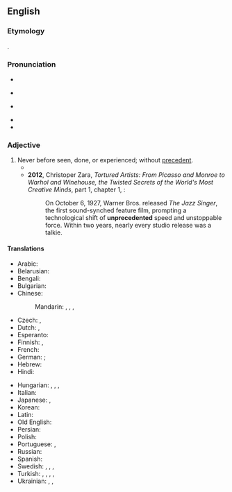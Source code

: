 ==English==

===Etymology===
{{confix|en|un|precedent|ed}}.

===Pronunciation===
* {{IPA|en|/ʌnˈpɹɛsɪdɛntɪd/}}
* {{a|Aus|IE}} {{IPA|en|/ʌnˈpɹiː.sə.dɛntəd/|/-pɹɛs-/}}
* {{a|NZ}} {{IPA|en|/ʌnˈpɹes.ə.dentəd/|/-pɹiː-/|/-pɹɛs-/}}
* {{audio|en|en-us-unprecedented.ogg|Audio (US)}}
* {{hyphenation|en|un|pre|ce|dent|ed}}

===Adjective===
{{en-adj|-}}

# Never before seen, done, or experienced; without [[precedent]].
#* {{quote-journal
|en
|date=December 19, 2011
|author=Kerry Brown
|title=Kim Jong-il obituary
|work=The Guardian
|url=http://www.guardian.co.uk/world/2011/dec/19/kim-jong-il
|page=
|passage=With the descent of the cold war, relations between the two countries (for this is, to all intents and purposes, what they became after the end of the war) were almost completely broken off, with whole families split for the ensuing decades, some for ever. This event and its after-effects, along with the war against the Japanese in the 1940s, was to cast a long shadow over the years ahead, and led to the creation of the wholly '''unprecedented''' worship of Kim Il-sung, and his elevation to almost God-like status. It was also to create the system in which his son was to occupy almost as impossibly elevated a position.}}
#* '''2012''', Christoper Zara, ''Tortured Artists: From Picasso and Monroe to Warhol and Winehouse, the Twisted Secrets of the World's Most Creative Minds'', part 1, chapter 1, {{gbooks|q=unprecedented|id=HV4jKhjzMVYC|pg=27}}:
#*: On October 6, 1927, Warner Bros. released ''The Jazz Singer'', the first sound-synched feature film, prompting a technological shift of '''unprecedented''' speed and unstoppable force. Within two years, nearly every studio release was a talkie.

====Translations====
{{trans-top|never before seen or done, without precedent}}
* Arabic: {{t|ar|غَيْر مَسْبُوق}}
* Belarusian: {{t|be|беспрэцэдэ́нтны}}
* Bengali: {{t+|bn|অপূর্ব|sc=Beng}}
* Bulgarian: {{t+|bg|безпрецеде́нтен}}
* Chinese:
*: Mandarin: {{t+|cmn|空前|alt=空前的|tr=kōngqián de|sc=Hani}}, {{t+|cmn|前所未有|tr=qiánsuǒwèiyǒu|sc=Hani}}, {{t+|cmn|史無前例|sc=Hani}}, {{t+|cmn|史无前例|tr=shǐwúqiánlì|sc=Hani}}
* Czech: {{t|cs|bezpříkladný|m}}, {{t+|cs|bezprecedentní}}
* Dutch: {{t|nl|zonder precedent}}, {{t+|nl|ongekend}}
* Esperanto: {{t|eo|senprecedenca}}
* Finnish: {{t|fi|ennennäkemätön}}, {{t|fi|ennen kokematon}}
* French: {{t+|fr|sans précédent}}
* German: {{t+|de|beispiellos}}; {{t|de|nie da gewesen}}
* Hebrew: {{t+|he|חֲסַר תַּקְדִּים|tr=khasár takdím}}
* Hindi: {{t-needed|hi}}
{{trans-mid}}
* Hungarian: {{t|hu|[[példa]] [[nélkül]] [[álló]]}}, {{t+|hu|példátlan}}, {{t|hu|[[példa]] [[nélküli]]}}, {{t|hu|[[addig]]/[[mindaddig]]/[[korábban]]/[[előtte]] [[nem]] [[tapasztalt]]/[[ismert]]/[[látott]]}}
* Italian: {{t|it|senza precedenti}}
* Japanese: {{t|ja|前例|alt=前例のない|tr=ぜんれいのない, zenren-no nai}}, {{t+|ja|空前|tr=くうぜん, kūzen}}
* Korean: {{t-needed|ko}}
* Latin: {{t|la|inaudītus}}
* Old English: {{t|ang|unfōrescēawod}}
* Persian: {{t|fa|بی‌سابقه|tr=bi-sâbeqe}}
* Polish: {{t+|pl|bezprecedensowy}}
* Portuguese: {{t|pt|sem precedentes}}, {{t+|pt|inaudito}}
* Russian: {{t+|ru|беспрецеде́нтный}}
* Spanish: {{t|es|[[sin]] [[precedente]]}}
* Swedish: {{t+|sv|exempellös}}, {{t|sv|oöverträffad}}, {{t+|sv|makalös}}, {{t+|sv|utan motstycke}} {{qualifier|placed after the noun}}
* Turkish: {{t|tr|emsali olmayan}}, {{t+|tr|emsalsiz}} {{qualifier|law}}, {{l|tr|eşi}} {{l|tr|benzeri}} {{t+|tr|görülmemiş}}, {{l|tr|eşi}} {{t+|tr|görülmemiş}}, {{t+|tr|görülmemiş}}
* Ukrainian: {{t|uk|безпрецеде́нтний}}, {{t|uk|небува́лий}}, {{t+|uk|безпри́кладний}}
{{trans-bottom}}